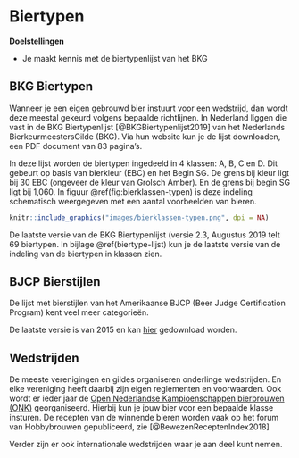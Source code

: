 # Biertypen {#biertypen}

**Doelstellingen**

-  Je maakt kennis met de biertypenlijst van het BKG

## BKG Biertypen {#bkg-biertypen}

Wanneer je een eigen gebrouwd bier instuurt voor een wedstrijd, dan wordt deze meestal gekeurd volgens bepaalde richtlijnen. In Nederland liggen die vast in de BKG Biertypenlijst [@BKGBiertypenlijst2019] van het Nederlands BierkeurmeestersGilde (BKG). Via hun website kun je de lijst downloaden, een PDF document van 83 pagina's.

In deze lijst worden de biertypen ingedeeld in 4 klassen: A, B, C en D. Dit gebeurt op basis van bierkleur (EBC) en het Begin SG. De grens bij kleur ligt bij 30 EBC (ongeveer de kleur van Grolsch Amber). En de grens bij begin SG ligt bij 1,060. In figuur \@ref(fig:bierklassen-typen) is deze indeling schematisch weergegeven met een aantal voorbeelden van bieren.

```r
knitr::include_graphics("images/bierklassen-typen.png", dpi = NA)
```

De laatste versie van de BKG Biertypenlijst (versie 2.3, Augustus 2019 telt 69 biertypen. In bijlage \@ref(biertype-lijst) kun je de laatste versie van de indeling van de biertypen in klassen zien.

## BJCP Bierstijlen

De lijst met bierstijlen van het Amerikaanse BJCP (Beer Judge Certification Program) kent veel meer categorieën.

De laatste versie is van 2015 en kan [hier](https://www.bjcp.org/docs/2015_Guidelines_Beer.pdf) gedownload worden.

## Wedstrijden

De meeste verenigingen en gildes organiseren onderlinge wedstrijden. En elke vereniging heeft daarbij zijn eigen reglementen en voorwaarden. Ook wordt er ieder jaar de [Open Nederlandse Kampioenschappen bierbrouwen (ONK)](https://www.onkbrouwen.nl/) georganiseerd. Hierbij kun je jouw bier voor een bepaalde klasse insturen. De recepten van de winnende bieren worden vaak op het forum van Hobbybrouwen gepubliceerd, zie [@BewezenReceptenIndex2018]

Verder zijn er ook internationale wedstrijden waar je aan deel kunt nemen.
